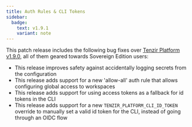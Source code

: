 ```yaml
---
title: Auth Rules & CLI Tokens
sidebar:
  badge:
    text: v1.9.1
    variant: note
---
```


This patch release includes the following bug fixes over [Tenzir Platform
v1.9.0](https://github.com/tenzir/platform/releases/tag/v1.9.0), all of them
geared towards Sovereign Edition users:

- This release improves safety against accidentally logging secrets from the
  configuration
- This release adds support for a new 'allow-all' auth rule that allows
  configuring global access to workspaces
- This release adds support for using access tokens as a fallback for id
  tokens in the CLI
- This release adds support for a new `TENZIR_PLATFORM_CLI_ID_TOKEN` override
  to manually set a valid id token for the CLI, instead of going through an
  OIDC flow

